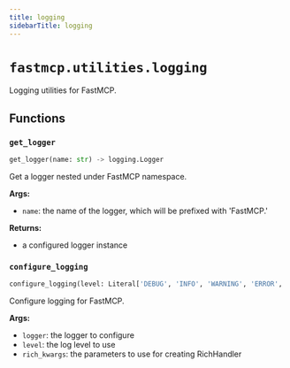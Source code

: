 ---
title: logging
sidebarTitle: logging
---

# `fastmcp.utilities.logging`


Logging utilities for FastMCP.

## Functions

### `get_logger` <sup><a href="https://github.com/jlowin/fastmcp/blob/main/src/fastmcp/utilities/logging.py#L10" target="_blank"><Icon icon="github" style="width: 14px; height: 14px;" /></a></sup>

```python
get_logger(name: str) -> logging.Logger
```


Get a logger nested under FastMCP namespace.

**Args:**
- `name`: the name of the logger, which will be prefixed with 'FastMCP.'

**Returns:**
- a configured logger instance


### `configure_logging` <sup><a href="https://github.com/jlowin/fastmcp/blob/main/src/fastmcp/utilities/logging.py#L22" target="_blank"><Icon icon="github" style="width: 14px; height: 14px;" /></a></sup>

```python
configure_logging(level: Literal['DEBUG', 'INFO', 'WARNING', 'ERROR', 'CRITICAL'] | int = 'INFO', logger: logging.Logger | None = None, enable_rich_tracebacks: bool = True, **rich_kwargs: Any) -> None
```


Configure logging for FastMCP.

**Args:**
- `logger`: the logger to configure
- `level`: the log level to use
- `rich_kwargs`: the parameters to use for creating RichHandler

